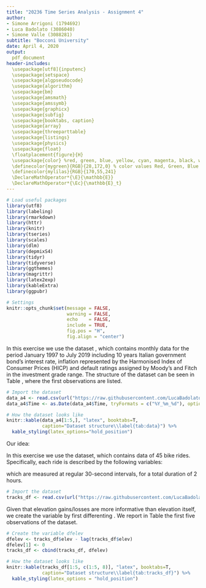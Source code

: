 ```yaml
---
title: "20236 Time Series Analysis - Assignment 4"
author:
- Simone Arrigoni (1794692)
- Luca Badolato (3086040)
- Simone Valle (3088281)
subtitle: "Bocconi University"
date: April 4, 2020
output: 
  pdf_document
header-includes:
  \usepackage[utf8]{inputenc}
  \usepackage{setspace}
  \usepackage{algpseudocode}
  \usepackage{algorithm}
  \usepackage{bm}
  \usepackage{amsmath}
  \usepackage{amssymb}
  \usepackage{graphicx}
  \usepackage{subfig}
  \usepackage{booktabs, caption}
  \usepackage{array}
  \usepackage{threeparttable}
  \usepackage{listings}
  \usepackage{physics}
  \usepackage{float}
  \floatplacement{figure}{H}
  \usepackage{color} %red, green, blue, yellow, cyan, magenta, black, white
  \definecolor{mygreen}{RGB}{28,172,0} % color values Red, Green, Blue
  \definecolor{mylilas}{RGB}{170,55,241}
  \DeclareMathOperator*{\E}{\mathbb{E}}
  \DeclareMathOperator*{\Ec}{\mathbb{E}_t}
---
```


```r

# Load useful packages
library(utf8)
library(labeling)
library(rmarkdown)
library(httr)
library(knitr)
library(tseries)
library(scales)
library(dlm)
library(depmixS4)
library(tidyr)
library(tidyverse)
library(ggthemes)
library(magrittr)
library(latex2exp)
library(kableExtra)
library(ggpubr)

# Settings
knitr::opts_chunk$set(message = FALSE, 
                      warning = FALSE,
                      echo    = FALSE,
                      include = TRUE,
                      fig.pos = "H",
                      fig.align = "center")
```

\section{Exercise}

In this exercise we use the dataset \texttt{data\_a4.csv}, which contains monthly data for the period January 1997 to July 2019 including 10 years Italian government bond's interest rate, inflation represented by the Harmonised Index of Consumer Prices (HICP) and default ratings assigned by Moody's and Fitch in the investment grade range.
The structure of the dataset can be seen in Table \ref{tab:data}, where the first observations are listed.

```r
# Import the dataset
data_a4 <- read.csv(url("https://raw.githubusercontent.com/LucaBadolato/TimeSeries-/master/data_a4.csv"), sep = ",", header=T)
data_a4$Time <- as.Date(data_a4$Time, tryFormats = c("%Y_%m_%d"), optional = FALSE)
```
```r
# How the dataset looks like
knitr::kable(data_a4[1:5,], "latex", booktabs=T,
             caption="Dataset structure\\label{tab:data}") %>%
  kable_styling(latex_options="hold_position")
```

\begin{enumerate}

\item %1
Let's consider the \textit{real} interest rate for the 10 years Italian government bond, i.e. the ratio between the \textit{nominal} interest rate and the Harmonised Index of Consumer Prices (HICP).
Figure \ref{fig:ITAbond_real} plots the time series for the \textit{real} interest rate.

```{r, fig.width=6, fig.height=2.5, fig.cap="\\label{fig:ITAbond_real}Real interest rate for the 10 years Italian government bond"}

# Time series plot
ggplot(data_a4, aes(x=Time, y=ITAbond_real)) +
  geom_line(color="steelblue") +
  theme_classic(base_size=9) +
  labs(y="Real interest rate", x="Date") +
  scale_x_date(date_breaks="2 years", date_minor_breaks="1 year",
               limits=as.Date(c('1997_01_01','2019_07_01'), tryFormats=c("%Y_%m_%d"),
                              optional=FALSE), labels=date_format("%m/%Y")) +
  scale_y_continuous(breaks = seq(0,6,0.5)) +
  theme(axis.text.x=element_text(angle=45, hjust=1),
        axis.title.x=element_text(family="Times", margin=margin(t=5)),
        axis.title.y=element_text(family="Times", margin=margin(r=5)))
```

The time series is clearly non-stationary and there seems to be several change points, the most clear of which being at the end of 2008, in correspondence to the beginning of the Great recession. In light of the presence of these structural breaks, a transformation of the series into a stationary one is also unlikely to be carried out. For these reasons, a Hidden Markov Model (HMM) could be a reasonable choice for modelling this time series.

Let's indeed model the series using a HMM. Specifically, in this exercise we use a homogeneous HMM, namely we assume that the hidden process $(S_{t})_{t\geq0}$ is a homogeneous Markov chain.

\textbf{Step 1: Model specification}

Let's assume:
\begin{itemize}
\item three states, representing respectively boom (low interest rates), recession (high interest rates) and a stable path;
\item Gaussian emission distributions, with state-dependent mean $\mu_i$ and variance $\sigma_i$ with $i=1,2,3$.
\item \textcolor{red}{No trend clearly shows up from the time series plot suggesting that the data oscillates around a reference value. --> Da riposizionare: qui stiamo facendo assumptions}
\end{itemize}

The model we want to specify for the interest rate time series is thus a Gaussian HMM in its simplest form, i.e. a long-term mean plus noise.
\begin{align*}
\begin{cases}
Y_{t}=\mu_{1}+\varepsilon_{t}, \quad \varepsilon_{t}\overset{i.i.d.}{\sim}N(0,\sigma_{1}^2) \qquad \text{if} \; S_{t}=1 \\
Y_{t}=\mu_{2}+\varepsilon_{t}, \quad \varepsilon_{t}\overset{i.i.d.}{\sim}N(0,\sigma_{2}^2) \qquad \text{if} \; S_{t}=2 \\
Y_{t}=\mu_{3}+\varepsilon_{t}, \quad \varepsilon_{t}\overset{i.i.d.}{\sim}N(0,\sigma_{3}^2) \qquad \text{if} \; S_{t}=3
\end{cases}
\end{align*}

```r
# 1) Model specification
y <- as.numeric(data_a4$ITAbond_real)
model <- depmixS4::depmix(y ~ 1, data=data.frame(y), nstates=3)
```

\textbf{Step 2: Estimation of the unknown parameters}

We can now estimate the MLE of the unknown parameters of the model.
Table \ref{tab:HMM_MLE} presents the estimates the mean and standard deviation in the three states as well as their standard errors.
\medskip

\textcolor{red}{Quelli riportati nella tabella seguente (ottenuta su LaTeX inserendo manualmente i valori) sono i valori corretti. È possibile che nella tabella ancora seguente (ottenuta su R con "kable" salvando i valori nell'environment) le righe siano invertite. Non c'è problema, finché non assegniamo a ciascuno stato uno specifico market regime (e.g., S=1 è recessione), cosa che non abbiamo fatto.}
\begin{table}[H]
\centering
{\color{red}\begin{tabular}{ccc}
\toprule
State & $\hat{\mu}_{MLE}$ & $\hat{\sigma}_{MLE}$ \\
\midrule
S=1   & 1.29               & 0.351                 \\
      & (0.067)            & (0.033)               \\
S=2   & 3.169              & 0.737                 \\
      & (0.071)            & (0.049)               \\
S=3   & 2.019              & 0.207                 \\
      & (0.055)            & (0.033) \\ \bottomrule
\end{tabular}}
\end{table}

```r
# 2) Estimation of the unknown parameters
fmodel <- depmixS4::fit(model)
depmixS4::summary(fmodel)
```
```r
# MLE
mu1hat <- paste0(round(fmodel@response[[1]][[1]]@parameters$coefficients,3))
mu2hat <- paste0(round(fmodel@response[[2]][[1]]@parameters$coefficients,3))
mu3hat <- paste0(round(fmodel@response[[3]][[1]]@parameters$coefficients,3))
sd1hat <- paste0(round(fmodel@response[[1]][[1]]@parameters$sd,3))
sd2hat <- paste0(round(fmodel@response[[2]][[1]]@parameters$sd,3))
sd3hat <- paste0(round(fmodel@response[[3]][[1]]@parameters$sd,3))
# se(MLE)
MLEse=depmixS4::standardError(fmodel)
se_mu1hat <- paste0('(', round(MLEse$se[13],3), ')')
se_mu2hat <- paste0('(', round(MLEse$se[15],3), ')')
se_mu3hat <- paste0('(', round(MLEse$se[17],3), ')')
se_sd1hat <- paste0('(', round(MLEse$se[14],3), ')')
se_sd2hat <- paste0('(', round(MLEse$se[16],3), ')')
se_sd3hat <- paste0('(', round(MLEse$se[18],3), ')')
```
```r
# Build a summary table
MLEsum <- data.frame(state=c(rep("S=1",2), rep("S=2",2), rep("S=3",2)),
                     mu=c(mu1hat, se_mu1hat, mu2hat, se_mu2hat, mu3hat, se_mu3hat),
                     sd=c(sd1hat, se_sd1hat, sd2hat, se_sd2hat, sd3hat, se_sd3hat))
knitr::kable(MLEsum, "latex", booktabs=T, align="c",
             col.names = c("State", "$\\hat{\\mu}_{MLE}$", "$\\hat{\\sigma}_{MLE}$"),
             escape=F, caption="Maximum Likelihood estimates of the state-dependent
             mean and standard deviation\\label{tab:HMM_MLE}") %>%
  column_spec(1:3, width="5em") %>%
  collapse_rows(columns=1, latex_hline="none") %>%
  footnote(general="Standard errors in parentheses",
           general_title="Note:",
           footnote_as_chunk=T, escape=F) %>%
  kable_styling(latex_options="hold_position")
```

\textbf{Step 3: Decoding}

Finally, we find the optimal state variable path given the observed real interest rates, that is, we proceed with a global decoding procedure based on the \textit{Viterbi algorithm}.
Viterbi states are plotted in Figure \ref{fig:model_fit_ost}.

```r
# Get the estimated state for each timestep 
estStates <- posterior(fmodel)
```

```{r, fig.width=6, fig.height=3, fig.cap="\\label{fig:model_fit_ost}Optimal state trajectory"}

# Plot the optimal path, that is stored in the first column of estStates
F1 <- ggplot(data.frame(data_a4[1],data_a4[6], estStates[1])) +
  geom_line(aes(x=Time,y=ITAbond_real)) +
  theme_classic(base_size=9) +
  theme(plot.title=element_text(hjust=0.5)) +
  labs(y="Real interest rate", x="Date") +
  scale_x_date(date_breaks="3 years", 
               date_minor_breaks="1 year",
               limits=as.Date(c('1997_01_01','2019_07_01'),
                              tryFormats=c("%Y_%m_%d"),
                              optional=FALSE),
               labels=date_format("%Y-%m")) +
  scale_y_continuous(breaks=seq(0,6,1)) +
  theme(plot.title=element_text(size=10, face="bold", margin=margin(0,0,10,0)),
        axis.title.x=element_text(family="Times", margin=margin(t=5)),
        axis.title.y=element_text(family="Times", margin=margin(r=5))) +
  ggtitle("Real interest rate")

S1 <- ggplot(data.frame(data_a4[1],data_a4[6], estStates[1])) +
  geom_line(aes(x=Time, y=state), 
            linetype="solid", 
            color="black") +
  theme_classic(base_size=9) +
  theme(plot.title=element_text(hjust=0.5)) +
  labs(y="State", x="Date") +
  scale_x_date(date_breaks="3 years", 
               date_minor_breaks="1 year",
               limits=as.Date(c('1997_01_01','2019_07_01'),
                              tryFormats=c("%Y_%m_%d"),
                              optional=FALSE),
               labels=date_format("%Y-%m")) +
  scale_y_continuous(breaks=seq(0,3,1)) +
  theme(plot.title=element_text(size=10, face="bold", margin=margin(0,0,10,0)),
        axis.title.x=element_text(family="Times", margin=margin(t=5)),
        axis.title.y=element_text(family="Times", margin=margin(r=5))) +
  ggtitle("Viterbi states")

# Merge graphs in one plot
ggarrange(F1, S1,
          ncol=1, nrow=2)
```

\textcolor{red}{Another way to combine the two plots is shown in Figure \ref{fig:model_fit_ost2}.}

```{r, fig.width=6, fig.height=3, fig.cap="\\label{fig:model_fit_ost2}Optimal state trajectory"}

# Plot the optimal path, that is stored in the first column of estStates
results_df <- data.frame(time_index=data_a4$Time,
                         interest_rate=data_a4$ITAbond_real,
                         state=estStates[1]) %>% 
  gather("variable", "value", -time_index)

my_breaks <- function(x) { if (max(x)<4) seq(0,3,1) else seq(0,6,1) }
lab_names <- c(
  'interest_rate'="Real interest rate", 
  'state'="Viterbi state")

plotobj <- ggplot(results_df, aes(time_index, value)) +
  geom_line(color="red") +
  facet_wrap(variable~., scales="free", ncol=1,
             strip.position="left",
             labeller = as_labeller(lab_names)) +
  labs(x="Date") +
  scale_y_continuous(breaks=my_breaks) +
  scale_x_date(date_breaks="3 years",
               date_minor_breaks="1 year",
               limits=as.Date(c('1997_01_01','2019_07_01'),
                              tryFormats=c("%Y_%m_%d"),
                              optional=FALSE),
               labels=date_format("%Y-%m")) +
  theme_classic(base_size=9) +
  theme(axis.title.x=element_text(family="Times", margin=margin(5,0,0,0)),
        axis.title.y=element_blank(),
        strip.text.x=element_text(family="Times", face="bold",
                                  margin=margin(10,0,0,0)),
        strip.background=element_rect(colour="black", fill=NA),
        strip.placement="outside")

plot(plotobj)
```

The interest rates series with HMM estimated state-dependent means are shown in Figure \ref{fig:model_fit_rsm}.

```{r, fig.width=6, fig.height=2.5, fig.cap="\\label{fig:model_fit_rsm}Regime switching mean"}

# Chart with state-dependent mean
estMeans=matrix(0, length(data_a4[,1]),3)

for (i in 1:3) {
  for (j in 1:length(data_a4[,1])) {
    if (estStates[j,1]==i){
      estMeans[j,i]<-fmodel@response[[i]][[1]]@parameters$coefficients
   }else{
      estMeans[j,i]<-0
   }
  }
}

switching_mean <- estMeans[,1]+estMeans[,2]+estMeans[,3]

ggplot(data.frame(switching_mean, data_a4[1],data_a4[6])) +
  geom_line(aes(x=Time, y=ITAbond_real)) +
  geom_point(aes(x=Time, y=switching_mean), col="blue", size=.05) +
  theme_classic(base_size=9) +
  theme(plot.title=element_text(hjust=0.5)) +
  labs(y="Real interest rate", x="Date") +
  scale_x_date(date_breaks="2 years",
               date_minor_breaks="1 year",
               limits=as.Date(c('1997_01_01','2019_07_01'),
                              tryFormats=c("%Y_%m_%d"),
                              optional=FALSE),
               labels=date_format("%Y-%m")) +
  scale_y_continuous(breaks = seq(0,6,0.5)) +
  theme(plot.title=element_text(size=10, face="bold", margin=margin(0,0,10,0)),
        axis.title.x=element_text(family="Times", margin=margin(t=5)),
        axis.title.y=element_text(family="Times", margin=margin(r=5))) +
  ggtitle("State dependent mean")
```

\item %2
We now use a non-homogeneous HMM, namely we allow the transition matrix to depend on covariates, in order to \textit{predict} possible change points in our time series.

```r
# 1) Model specification for non-homogeneous HMM
y_nh <- as.numeric(data_a4$ITAbond_real)
model_nh <- depmixS4::depmix(y_nh ~ 1, data=data.frame(y_nh), nstates=3, transition=~ y_nh)
```

We proceed exactly as above and first estimate the MLE of the unknown parameters of the model.
Table \ref{tab:HMM_MLE_nh} presents the estimates the mean and standard deviation in the three states as well as their standard errors.

```r
# 2) Model estimation for non-homogeneous HMM
fmodel_nh <- depmixS4::fit(model_nh)
depmixS4::summary(fmodel_nh)
```
```r
# MLE
mu1hat_nh <- paste0(round(fmodel_nh@response[[1]][[1]]@parameters$coefficients,3))
mu2hat_nh <- paste0(round(fmodel_nh@response[[2]][[1]]@parameters$coefficients,3))
mu3hat_nh <- paste0(round(fmodel_nh@response[[3]][[1]]@parameters$coefficients,3))
sd1hat_nh <- paste0(round(fmodel_nh@response[[1]][[1]]@parameters$sd,3))
sd2hat_nh <- paste0(round(fmodel_nh@response[[2]][[1]]@parameters$sd,3))
sd3hat_nh <- paste0(round(fmodel_nh@response[[3]][[1]]@parameters$sd,3))
# se(MLE)
MLEse_nh=depmixS4::standardError(fmodel_nh)
se_mu1hat_nh <- paste0('(', round(MLEse_nh$se[22],3), ')')
se_mu2hat_nh <- paste0('(', round(MLEse_nh$se[24],3), ')')
se_mu3hat_nh <- paste0('(', round(MLEse_nh$se[26],3), ')')
se_sd1hat_nh <- paste0('(', round(MLEse_nh$se[23],3), ')')
se_sd2hat_nh <- paste0('(', round(MLEse_nh$se[25],3), ')')
se_sd3hat_nh <- paste0('(', round(MLEse_nh$se[27],3), ')')
```
```r
# Summary table creation
MLEsum <- data.frame(state=c(rep("S=1",2), rep("S=2",2), rep("S=3",2)),
                     mu=c(mu1hat_nh, se_mu1hat_nh, mu2hat_nh, se_mu2hat_nh,
                          mu3hat_nh, se_mu3hat_nh),
                     sd=c(sd1hat_nh, se_sd1hat_nh, sd2hat_nh, se_sd2hat_nh,
                          sd3hat_nh, se_sd3hat_nh))
knitr::kable(MLEsum, "latex", booktabs=T, align="c",
             col.names = c("State", "$\\hat{\\mu}_{MLE}$", "$\\hat{\\sigma}_{MLE}$"),
             escape=F, caption="Maximum Likelihood estimates of the state-dependent
             mean and standard deviation\\label{tab:HMM_MLE_nh}") %>%
  column_spec(1:3, width="5em") %>%
  collapse_rows(columns=1, latex_hline="none") %>%
  footnote(general="Standard errors in parentheses",
           general_title="Note:",
           footnote_as_chunk=T, escape=F) %>%
  kable_styling(latex_options="hold_position")
```

Then, in order to find the optimal state variable path, we perform the global decoding procedure based on the \textit{Viterbi algorithm}.
Viterbi states and state-dependent means in the non-homogeneous HMM case are plotted respectively in Figure \ref{fig:model_fit_ost_nh} and Figure \ref{fig:model_fit_rsm_nh}.

```r
# Get the estimated state for each timestep 
estStates_nh <- posterior(fmodel_nh)
```

```{r, fig.width=6.5, fig.height=3, fig.cap="\\label{fig:model_fit_ost_nh}Optimal state trajectory (non-homogeneous HMM)"}

# Plot the optimal path, that is stored in the first column of estStates
F1_nh <- ggplot(data.frame(data_a4[1],data_a4[6], estStates_nh[1]))+
  geom_line(aes(x=Time,y=ITAbond_real)) +
  theme_classic(base_size=9) +
  theme(plot.title=element_text(hjust=0.5)) +
  labs(y="Real interest rate", x="Date") +
  scale_x_date(date_breaks="3 years", 
               date_minor_breaks="1 year",
               limits=as.Date(c('1997_01_01','2019_07_01'),
                              tryFormats=c("%Y_%m_%d"),
                              optional=FALSE),
               labels=date_format("%Y-%m")) +
  scale_y_continuous(breaks=seq(0,6,1)) +
  theme(plot.title=element_text(size=10, face="bold", margin=margin(0,0,10,0)),
        axis.title.x=element_text(family="Times", margin=margin(t=5)),
        axis.title.y=element_text(family="Times", margin=margin(r=5))) +
  ggtitle("Real interest rate")

S1_nh <- ggplot(data.frame(data_a4[1],data_a4[6], estStates_nh[1])) +
  geom_line(aes(x=Time, y=state), 
            linetype="solid", 
            color="red") +
  theme_classic(base_size=9) +
  theme(plot.title=element_text(hjust=0.5)) +
  labs(y="State", x="Date") +
  scale_x_date(date_breaks="3 years", 
               date_minor_breaks="1 year",
               limits=as.Date(c('1997_01_01','2019_07_01'),
                              tryFormats=c("%Y_%m_%d"),
                              optional=FALSE),
               labels=date_format("%Y-%m")) +
  scale_y_continuous(breaks=seq(0,3,1)) +
  theme(plot.title=element_text(size=10, face="bold", margin=margin(0,0,10,0)),
        axis.title.x=element_text(family="Times", margin=margin(t=5)),
        axis.title.y=element_text(family="Times", margin=margin(r=5))) +
  ggtitle("Viterbi states")

# Merge graphs in one plot
ggarrange(F1_nh, S1_nh,
          ncol=1, nrow=2)
```

```{r, fig.width=6, fig.height=2.5, fig.cap="\\label{fig:model_fit_rsm_nh}Regime switching mean (non-homogeneous HMM)"}

# Chart with state-dependent mean
estMeans_nh=matrix(0, length(data_a4[,1]),3)

for (i in 1:3) {
  for (j in 1:length(data_a4[,1])) {
    if (estStates_nh[j,1]==i){
      estMeans_nh[j,i]<-fmodel_nh@response[[i]][[1]]@parameters$coefficients
   }else{
      estMeans_nh[j,i]<-0
   }
  }
}

switching_mean_nh <- estMeans_nh[,1]+estMeans_nh[,2]+estMeans_nh[,3]

ggplot(data.frame(switching_mean_nh, data_a4[1],data_a4[6])) +
  geom_line(aes(x=Time, y=ITAbond_real)) +
  geom_point(aes(x=Time, y=switching_mean_nh), col="blue", size=.05) +
  theme_classic(base_size=9) +
  theme(plot.title=element_text(hjust=0.5)) +
  labs(y="Real interest rate", x="Date") +
  scale_x_date(date_breaks="3 years",
               date_minor_breaks="1 year",
               limits=as.Date(c('1997_01_01','2019_07_01'),
                              tryFormats=c("%Y_%m_%d"),
                              optional=FALSE),
               labels=date_format("%Y-%m")) +
  scale_y_continuous(breaks = seq(0,6,1)) +
  theme(plot.title=element_text(size=10, face="bold", margin=margin(0,0,10,0)),
        axis.title.x=element_text(family="Times", margin=margin(t=5)),
        axis.title.y=element_text(family="Times", margin=margin(r=5))) +
  ggtitle("State dependent mean")
```

\end{enumerate}

\section{Final project: First part}

Our idea: \dots

\section{Activity tracking data}

In this exercise we use the \texttt{tracking\_data} dataset, which contains data of 45 bike rides. Specifically, each ride is described by the following variables:
\begin{itemize}
\item average speed (\texttt{speed})
\item heart rate (\texttt{bpm})
\item elevation (\texttt{elev})
\end{itemize}
which are measured at regular 30-second intervals, for a total duration of 2 hours.

```r
# Import the dataset
tracks_df <- read.csv(url("https://raw.githubusercontent.com/LucaBadolato/TimeSeries-/master/tracking_data_start=30min_record=120min_freq=30sec.csv"), sep="\t", dec=".", header=T)
```

Given that elevation gains/losses are more informative than elevation itself, we create the variable \texttt{dfelev} by first differenting \texttt{elev}.
We report in Table \ref{tab:tracks_df} the first five observations of the dataset.

```r
# Create the variable dfelev
dfelev <- tracks_df$elev - lag(tracks_df$elev)
dfelev[1] <- 0
tracks_df <- cbind(tracks_df, dfelev)
```

```r
# How the dataset looks like
knitr::kable(tracks_df[1:5, c(1:5, 8)], "latex", booktabs=T,
             caption="Dataset structure\\label{tab:tracks_df}") %>%
  kable_styling(latex_options = "hold_position")
```

\begin{enumerate}

\item %1
Let's consider activity \texttt{track\_id==38} and restrict our attention to the heart rate (\texttt{bpm}) data.
The time series is plotted in Figure \ref{fig:bpm}.
  
```r
# Create the data frame containing activity 38 only
which_track <- 38
track_38 <- tracks_df %>% 
  filter(track_id==which_track)
```

```{r, fig.width=6, fig.height=2.5, fig.cap="\\label{fig:bpm} Recorded bpm of activity 38"}

# Time series plot
ggplot(track_38, aes(x=time, y=bpm)) +
  geom_line(color="steelblue") +
  theme_classic(base_size=9) +
  labs(y="Heart rate (bpm)", x="Time (sec)") +
  scale_x_continuous(breaks=seq(2000,9000,1000)) +
  scale_y_continuous(breaks=seq(100,170,10)) +
  theme(axis.title.x=element_text(family="Times", margin=margin(t=5)),
        axis.title.y=element_text(family="Times", margin=margin(r=5)))
```

It is possible to see that the time series does not look stationary and that several change points characterize the plot, e.g. at 4600sec and 5400sec. Therefore, it is not possible to analyse this series with the well-known ARMA models, which require stationarity (or non-stationary time series that can be easily trasformed into stationary ones). A suitable class of models for these cases is given by the Hidden Markov Models.

Let's indeed model the series using a \textit{homogeneous} HMM, with a latent process $(S_{t})_{t\geq0}$ representing the required athletic effort.

\textbf{Step 1: Model specification}

Let's assume:
\begin{itemize}
\item three hidden states, representing low effort, medium effort and high effort. Therefore, the state space of the latent process is $\mathcal{Y}=\{1,2,3\}$;
\item Gaussian emission distributions, with state-dependent mean $\mu_i$ and variance $\sigma_i$ with $i=1,2,3$.
\end{itemize}

\begin{align*}
\begin{cases}
Y_{t}=\mu_{1}+\varepsilon_{t}, \quad \varepsilon_{t}\overset{i.i.d.}{\sim}N(0,\sigma_{1}^2) \qquad \text{if} \; S_{t}=1 \\
Y_{t}=\mu_{2}+\varepsilon_{t}, \quad \varepsilon_{t}\overset{i.i.d.}{\sim}N(0,\sigma_{2}^2) \qquad \text{if} \; S_{t}=2 \\
Y_{t}=\mu_{3}+\varepsilon_{t}, \quad \varepsilon_{t}\overset{i.i.d.}{\sim}N(0,\sigma_{3}^2) \qquad \text{if} \; S_{t}=3
\end{cases}
\end{align*}

```r
# 1) Model specification
y <- as.numeric(track_38$bpm)
model_bpm <- depmixS4::depmix(y ~ 1, data=data.frame(y), nstates=3)
```

\textbf{Step 2: Estimation of the unknown parameters}

We estimate the unknown parameters by maximum likelihood, using an \textit{Expectation-Maximization} (EM) \textit{algorithm}. In Table \ref{tab:HMM_MLE_bpm} we report the estimated means and standard deviations of the three states with the associated standard errors. 

```r
# 2) Estimation of the unknown parameters
# MLE
fmodel_bpm <- depmixS4::fit(model_bpm)
depmixS4::summary(fmodel_bpm)
mu1hat_bpm <- paste0(round(fmodel_bpm@response[[1]][[1]]@parameters$coefficients,3))
mu2hat_bpm <- paste0(round(fmodel_bpm@response[[2]][[1]]@parameters$coefficients,3))
mu3hat_bpm <- paste0(round(fmodel_bpm@response[[3]][[1]]@parameters$coefficients,3))
sd1hat_bpm <- paste0(round(fmodel_bpm@response[[1]][[1]]@parameters$sd,3))
sd2hat_bpm <- paste0(round(fmodel_bpm@response[[2]][[1]]@parameters$sd,3))
sd3hat_bpm <- paste0(round(fmodel_bpm@response[[3]][[1]]@parameters$sd,3))
# se(MLE)
MLEse_bpm=depmixS4::standardError(fmodel_bpm)
se_mu1hat_bpm <- paste0('(', round(MLEse_bpm$se[13],3), ')')
se_mu2hat_bpm <- paste0('(', round(MLEse_bpm$se[15],3), ')')
se_mu3hat_bpm <- paste0('(', round(MLEse_bpm$se[17],3), ')')
se_sd1hat_bpm <- paste0('(', round(MLEse_bpm$se[14],3), ')')
se_sd2hat_bpm <- paste0('(', round(MLEse_bpm$se[16],3), ')')
se_sd3hat_bpm <- paste0('(', round(MLEse_bpm$se[18],3), ')')
```

```r
# Summary table creation
MLEsum_bpm <- data.frame(state=c(rep("S=1",2), rep("S=2",2), rep("S=3",2)), 
                         mu=c(mu1hat_bpm, se_mu1hat_bpm, mu2hat_bpm, se_mu2hat_bpm, 
                              mu3hat_bpm, se_mu3hat_bpm),
                         sd=c(sd1hat_bpm, se_sd1hat_bpm, sd2hat_bpm, se_sd2hat_bpm,
                              sd3hat_bpm, se_sd3hat_bpm))
knitr::kable(MLEsum_bpm, "latex", booktabs=T, align="c",
             col.names = c("State", "$\\hat{\\mu}_{MLE}$", "$\\hat{\\sigma}_{MLE}$"),
             escape=F, caption="Maximum Likelihood estimates of the state-dependent
             mean and standard deviation\\label{tab:HMM_MLE_bpm}") %>%
  column_spec(1:3, width="5em") %>%
  collapse_rows(columns=1, latex_hline="none") %>%
  footnote(general="Standard errors in parentheses",
           general_title="Note:",
           footnote_as_chunk=T, escape=F) %>%
  kable_styling(latex_options="hold_position")
```

\item %2

\textbf{Step 3: Decoding}

Finally, we find the "optimal" state sequence associated with the observed \texttt{bpm} time series. The optimization problem is solved using the \textit{Viterbi algorithm} and the results are shown in Figure \ref{fig:model_fit_ost_bpm}.

```r
# Get the estimated state for each timestep 
estStates_bpm <- posterior(fmodel_bpm)
```

```{r, fig.width=6, fig.height=3, fig.cap="\\label{fig:model_fit_ost_bpm}Optimal state trajectory"}

# Plot the optimal path, that is stored in the first column of estStates
F1_bpm <- ggplot(data.frame(track_38[2],track_38[3], estStates_bpm[1])) +
  geom_line(aes(x=time,y=bpm)) +
  theme_classic(base_size=9) +
  theme(plot.title=element_text(hjust=0.5)) +
  labs(y="Heart rate (bpm)", x="Time (sec)") +
  scale_x_continuous(breaks=seq(2000,9000,1000)) +
  scale_y_continuous(breaks=seq(100,170,10)) +
  theme(plot.title=element_text(size=10, face="bold", margin=margin(0,0,10,0)),
        axis.title.x=element_text(family="Times", margin=margin(t=5)),
        axis.title.y=element_text(family="Times", margin=margin(r=5))) +
  ggtitle("Bpm")

S1_bpm <- ggplot(data.frame(track_38[2],track_38[3], estStates_bpm[1])) +
  geom_line(aes(x=time, y=state), 
            linetype="solid", 
            color="black") +
  theme_classic(base_size=9) +
  theme(plot.title=element_text(hjust=0.5)) +
  labs(y="State", x="Time (sec)") +
  scale_x_continuous(breaks=seq(2000,9000,1000)) +
  scale_y_continuous(breaks=seq(0,3,1)) +
  theme(plot.title=element_text(size=10, face="bold", margin=margin(0,0,10,0)),
        axis.title.x=element_text(family="Times", margin=margin(t=5)),
        axis.title.y=element_text(family="Times", margin=margin(r=5))) +
  ggtitle("Viterbi states")

# Merge graphs in one plot
ggarrange(F1_bpm, S1_bpm,
          ncol=1, nrow=2)
```

The series with HMM estimated state-dependent means are shown in Figure \ref{fig:model_fit_rsm_bpm}.

```{r, fig.width=6, fig.height=2.5, fig.cap="\\label{fig:model_fit_rsm_bpm}Regime switching mean"}

# Chart with state-dependent mean
estMeans_bpm=matrix(0, length(track_38[,1]),3)

for (i in 1:3) {
  for (j in 1:length(track_38[,1])) {
    if (estStates_bpm[j,1]==i){
      estMeans_bpm[j,i]<-fmodel_bpm@response[[i]][[1]]@parameters$coefficients
   }else{
      estMeans_bpm[j,i]<-0
   }
  }
}

switching_mean_bpm <- estMeans_bpm[,1]+estMeans_bpm[,2]+estMeans_bpm[,3]

ggplot(data.frame(switching_mean_bpm, track_38[2],track_38[3])) +
  geom_line(aes(x=time, y=bpm)) +
  geom_point(aes(x=time, y=switching_mean_bpm), col="blue", size=.05) +
  theme_classic(base_size=9) +
  theme(plot.title=element_text(hjust=0.5)) +
  labs(y="Heart rate (bpm)", x="Time (sec)") +
  scale_x_continuous(breaks=seq(2000,9000,1000)) +
  scale_y_continuous(breaks=seq(100,170,10)) +
  theme(plot.title=element_text(size=10, face="bold", margin=margin(0,0,10,0)),
        axis.title.x=element_text(family="Times", margin=margin(t=5)),
        axis.title.y=element_text(family="Times", margin=margin(r=5))) +
  ggtitle("State dependent mean")
```

\end{enumerate}
